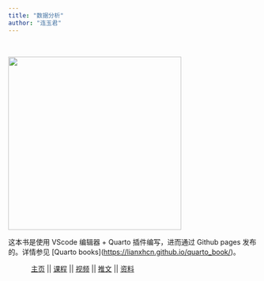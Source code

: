 ```yaml
---
title: "数据分析"
author: "连玉君"
---
```


 

<img src="images/book-front.png" width="350"/>

这本书是使用 VScode 编辑器 + Quarto 插件编写，进而通过 Github pages 发布的。详情参见 \[Quarto books\](<https://lianxhcn.github.io/quarto_book/>)。 

    [主页](https://www.lianxh.cn) \|\| [课程](https://www.lianxh.cn/details/17.html) \|\| [视频](https://lianxh-class.cn/) \|\| [推文](https://www.lianxh.cn/blogs/all.html) \|\| [资料](https://www.lianxh.cn/share.html)